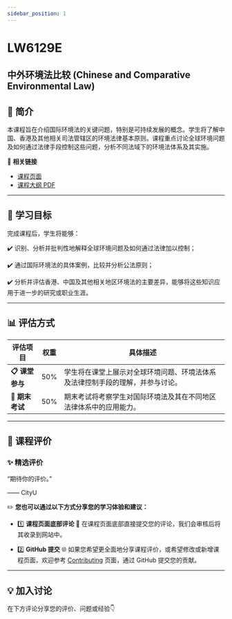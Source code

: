 ```yaml
---
sidebar_position: 1
---
```


# LW6129E
## 中外环境法比较 (Chinese and Comparative Environmental Law)

## **📘 简介**
本课程旨在介绍国际环境法的关键问题，特别是可持续发展的概念。学生将了解中国、香港及其他相关司法管辖区的环境法律基本原则。课程重点讨论全球环境问题及如何通过法律手段控制这些问题，分析不同法域下的环境法体系及其实施。

🔗 **相关链接**
- [课程页面](https://www.cityu.edu.hk/catalogue/pg/202425/course/LW6129E.htm)
- [课程大纲 PDF](https://www.cityu.edu.hk/catalogue/pg/202425/course/LW6129E.pdf)

---

## **🎯 学习目标**

完成课程后，学生将能够：

✔️ 识别、分析并批判性地解释全球环境问题及如何通过法律加以控制；

✔️ 通过国际环境法的具体案例，比较并分析公法原则；

✔️ 分析并评估香港、中国及其他相关地区环境法的主要差异，能够将这些知识应用于进一步的研究或职业生涯。

---

## **📊 评估方式**

| **评估项目**          | **权重** | **具体描述**                                                                                       |
|----------------------|---------|---------------------------------------------------------------------------------------------------|
| **📋 课堂参与**       | 50%     | 学生将在课堂上展示对全球环境问题、环境法体系及法律控制手段的理解，并参与讨论。                    |
| **📂 期末考试**       | 50%     | 期末考试将考察学生对国际环境法及其在不同地区法律体系中的应用能力。                                |

---

## **💬 课程评价**

### ✨ **精选评价**
<div className={commentStyles.commentBox}>
    <p className={commentStyles.commentText}>
        “期待你的评价。”
    </p>
    <p className={commentStyles.commentAuthor}>—— CityU</p>
</div>

✏️ **您也可以通过以下方式分享您的学习体验和建议：**

- 1️⃣ **课程页面底部评论**
💬 在课程页面底部直接提交您的评论，我们会审核后将其收录到网站中。

- 2️⃣ **GitHub 提交**
🌐 如果您希望更全面地分享课程评价，或希望修改或新增课程页面，欢迎参考 [Contributing](/contributing) 页面，通过 GitHub 提交您的贡献。

---

## **💡 加入讨论**

在下方评论分享您的评价、问题或经验👇
<Utterances />
